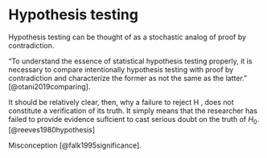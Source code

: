 # Hypothesis testing {#ch:hypothesis}

<!-- https://www.cantorsparadise.com/the-link-between-hypothesis-testing-and-proof-by-contradiction-91e25ee28143 -->

Hypothesis testing can be thought of as a stochastic analog of proof by
contradiction. 

"To understand the essence of statistical hypothesis testing properly, it is
necessary to compare intentionally hypothesis testing with proof by
contradiction and characterize the former as not the same as the latter."
[@otani2019comparing].

It should be relatively clear, then, why a failure to reject H , does not
constitute a verification of its truth. It simply means that the researcher has
failed to provide evidence suflcient to cast serious doubt on the truth of
$H_0$. [@reeves1980hypothesis]

Misconception [@falk1995significance].
